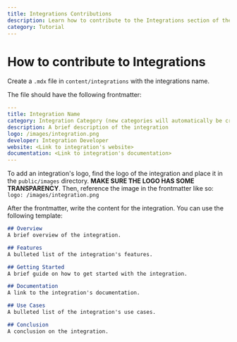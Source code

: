 ```yaml
---
title: Integrations Contributions
description: Learn how to contribute to the Integrations section of the Avalanche Developer Portal.
category: Tutorial
---
```


# How to contribute to Integrations

Create a `.mdx` file in `content/integrations` with the integrations name.

The file should have the following frontmatter:

```yaml
---
title: Integration Name
category: Integration Category (new categories will automatically be created when listed here). You can also add multiple categories by separating them with commas.
description: A brief description of the integration
logo: /images/integration.png
developer: Integration Developer
website: <Link to integration's website>
documentation: <Link to integration's documentation>
---
```

To add an integration's logo, find the logo of the integration and place it in the `public/images` directory. **MAKE SURE THE LOGO HAS SOME TRANSPARENCY**. Then, reference the image in the frontmatter like so: `logo: /images/integration.png`

After the frontmatter, write the content for the integration. You can use the following template:

```md
## Overview
A brief overview of the integration.

## Features
A bulleted list of the integration's features.

## Getting Started
A brief guide on how to get started with the integration.

## Documentation
A link to the integration's documentation.

## Use Cases
A bulleted list of the integration's use cases.

## Conclusion
A conclusion on the integration.
```